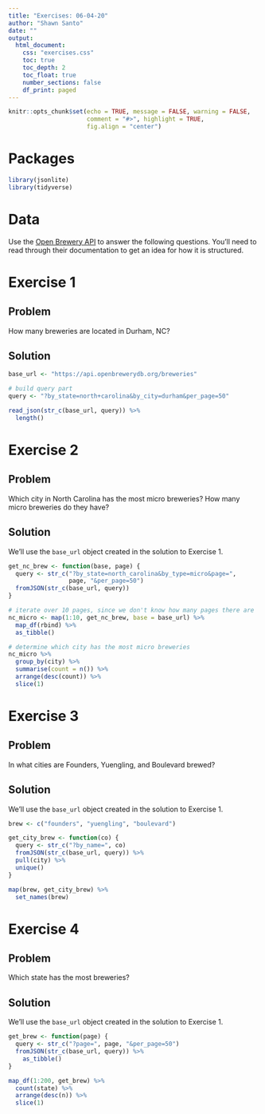 ```yaml
---
title: "Exercises: 06-04-20"
author: "Shawn Santo"
date: ""
output: 
  html_document:
    css: "exercises.css"
    toc: true
    toc_depth: 2
    toc_float: true
    number_sections: false
    df_print: paged
---
```


```r
knitr::opts_chunk$set(echo = TRUE, message = FALSE, warning = FALSE,
                      comment = "#>", highlight = TRUE,
                      fig.align = "center")
```

# Packages

```r
library(jsonlite)
library(tidyverse)
```

# Data

Use the [Open Brewery API](https://www.openbrewerydb.org/) to answer the 
following questions. You'll need to read through their documentation to 
get an idea for how it is structured.

# Exercise 1 {.tabset .tabset-fade .tabset-pills}

## Problem

How many breweries are located in Durham, NC?

## Solution

```r
base_url <- "https://api.openbrewerydb.org/breweries"

# build query part
query <- "?by_state=north+carolina&by_city=durham&per_page=50"

read_json(str_c(base_url, query)) %>% 
  length()
```

# Exercise 2 {.tabset .tabset-fade .tabset-pills}

## Problem

Which city in North Carolina has the most micro breweries? How many micro
breweries do they have?

## Solution

We'll use the `base_url` object created in the solution to Exercise 1.

```r
get_nc_brew <- function(base, page) {
  query <- str_c("?by_state=north_carolina&by_type=micro&page=", 
                 page, "&per_page=50")
  fromJSON(str_c(base_url, query))
}

# iterate over 10 pages, since we don't know how many pages there are
nc_micro <- map(1:10, get_nc_brew, base = base_url) %>% 
  map_df(rbind) %>% 
  as_tibble()

# determine which city has the most micro breweries
nc_micro %>% 
  group_by(city) %>% 
  summarise(count = n()) %>% 
  arrange(desc(count)) %>% 
  slice(1)
```

# Exercise 3 {.tabset .tabset-fade .tabset-pills}

## Problem

In what cities are Founders, Yuengling, and Boulevard brewed?

## Solution

We'll use the `base_url` object created in the solution to Exercise 1.

```r
brew <- c("founders", "yuengling", "boulevard")

get_city_brew <- function(co) {
  query <- str_c("?by_name=", co)
  fromJSON(str_c(base_url, query)) %>% 
  pull(city) %>% 
  unique()
}

map(brew, get_city_brew) %>% 
  set_names(brew)
```

# Exercise 4 {.tabset .tabset-fade .tabset-pills}

## Problem

Which state has the most breweries?

## Solution

We'll use the `base_url` object created in the solution to Exercise 1.

```r
get_brew <- function(page) {
  query <- str_c("?page=", page, "&per_page=50")
  fromJSON(str_c(base_url, query)) %>% 
    as_tibble()
}

map_df(1:200, get_brew) %>% 
  count(state) %>% 
  arrange(desc(n)) %>% 
  slice(1)
```
